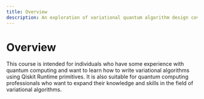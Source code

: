 ```yaml
---
title: Overview
description: An exploration of variational quantum algorithm design covers applications to chemistry, Max-Cut and more.
---
```


# Overview

This course is intended for individuals who have some experience with quantum computing and want to learn how to write variational algorithms using Qiskit Runtime primitives. It is also suitable for quantum computing professionals who want to expand their knowledge and skills in the field of variational algorithms.

